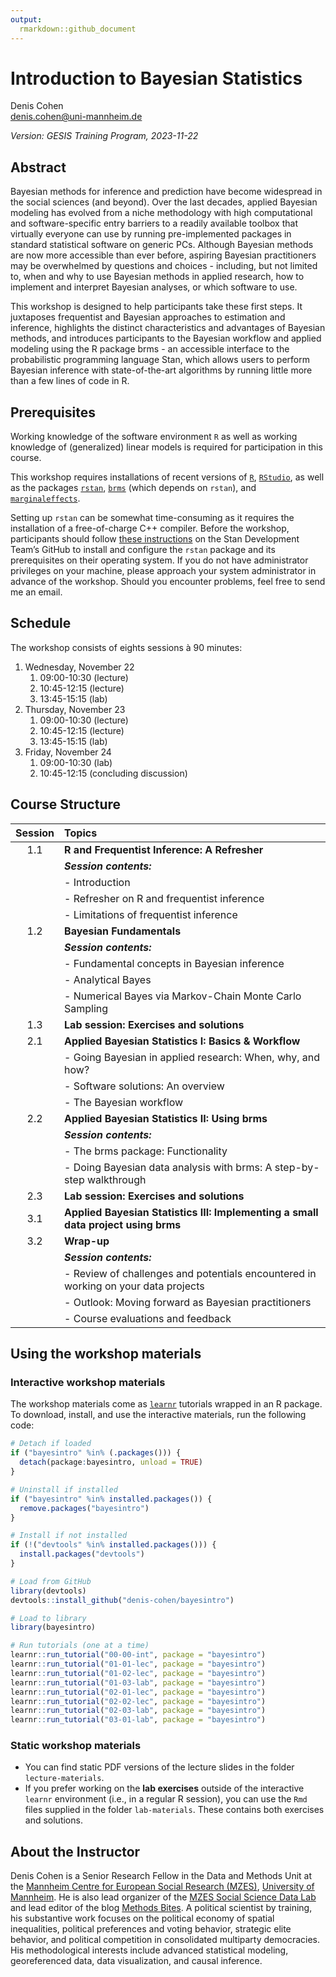 ```yaml
---
output:
  rmarkdown::github_document
---
```


Introduction to Bayesian Statistics
================
Denis Cohen  
<denis.cohen@uni-mannheim.de>

*Version: GESIS Training Program, 2023-11-22*

## Abstract

Bayesian methods for inference and prediction have become widespread in the social sciences (and beyond). Over the last decades, applied Bayesian modeling has evolved from a niche methodology with high computational and software-specific entry barriers to a readily available toolbox that virtually everyone can use by running pre-implemented packages in standard statistical software on generic PCs. Although Bayesian methods are now more accessible than ever before, aspiring Bayesian practitioners may be overwhelmed by questions and choices - including, but not limited to, when and why to use Bayesian methods in applied research, how to implement and interpret Bayesian analyses, or which software to use.
 
This workshop is designed to help participants take these first steps. It juxtaposes frequentist and Bayesian approaches to estimation and inference, highlights the distinct characteristics and advantages of Bayesian methods, and introduces participants to the Bayesian workflow and applied modeling using the R package brms - an accessible interface to the probabilistic programming language Stan, which allows users to perform Bayesian inference with state-of-the-art algorithms by running little more than a few lines of code in R.


## Prerequisites

Working knowledge of the software environment `R` as well as working
knowledge of (generalized) linear models is required for participation
in this course.

This workshop requires installations of recent versions of [`R`](https://cran.r-project.org/mirrors.html), [`RStudio`](https://rstudio.com/products/rstudio/download/#download), as well as the packages [`rstan`](https://cran.r-project.org/web/packages/rstan/index.html), [`brms`](https://cran.r-project.org/web/packages/brms/index.html) (which depends on `rstan`), and [`marginaleffects`](https://cran.r-project.org/web/packages/marginaleffects/index.html).

Setting up `rstan` can be somewhat time-consuming as it requires the installation of a free-of-charge C++ compiler. Before the workshop, participants should follow [these
instructions](https://github.com/stan-dev/rstan/wiki/RStan-Getting-Started) on the Stan Development Team's GitHub to install and configure the `rstan` package and its prerequisites on their operating system. If you do not have administrator privileges on your machine, please approach your system administrator in advance of the workshop. Should you encounter problems, feel free to send me an email.

## Schedule

The workshop consists of eights sessions à 90 minutes:

1. Wednesday, November 22
    1. 09:00-10:30 (lecture)
    2. 10:45-12:15 (lecture)
    3. 13:45-15:15 (lab)
1. Thursday, November 23
    1. 09:00-10:30 (lecture)
    2. 10:45-12:15 (lecture)
    3. 13:45-15:15 (lab)
1. Friday, November 24
    1. 09:00-10:30 (lab)
    2. 10:45-12:15 (concluding discussion)
    


## Course Structure

| Session | Topics                                                                                                      |
| :-----: | :---------------------------------------------------------------------------------------------------------- |
|    1.1  | **R and Frequentist Inference: A Refresher**                                                                 |
|         | ***Session contents:***                                                                                     |
|         | - Introduction                                                                                              |
|         | - Refresher on R and frequentist inference                                                                  |
|         | - Limitations of frequentist inference                                                                      |
|    1.2  | **Bayesian Fundamentals**                                                                                   |
|         | ***Session contents:***                                                                                     |
|         | - Fundamental concepts in Bayesian inference                                                                |
|         | - Analytical Bayes                                                                                          |
|         | - Numerical Bayes via Markov-Chain Monte Carlo Sampling                                                     |
|    1.3  | **Lab session: Exercises and solutions**                                                                    |
|    2.1  | **Applied Bayesian Statistics I: Basics & Workflow**                                                        |
|         | - Going Bayesian in applied research: When, why, and how?                                                   |
|         | - Software solutions: An overview                                                                           |
|         | - The Bayesian workflow                                                                                     |
|    2.2  | **Applied Bayesian Statistics II: Using brms**                                                              |
|         | ***Session contents:***                                                                                     |
|         | - The brms package: Functionality                                                                           |
|         | - Doing Bayesian data analysis with brms: A step-by-step walkthrough                                        |
|    2.3  | **Lab session: Exercises and solutions**                                                                    |
|    3.1  | **Applied Bayesian Statistics III: Implementing a small data project using brms**                           |    
|    3.2  | **Wrap-up**                                                                                                 |
|         | ***Session contents:***                                                                                     |
|         | - Review of challenges and potentials encountered in working on your data projects                          |
|         | - Outlook: Moving forward as Bayesian practitioners                                                         |
|         | - Course evaluations and feedback                                                                           |


## Using the workshop materials

### Interactive workshop materials

The workshop materials come as [`learnr`](https://rstudio.github.io/learnr/) tutorials wrapped in an R package. To download, install, and use the interactive materials, run the following code:

```r
# Detach if loaded
if ("bayesintro" %in% (.packages())) {
  detach(package:bayesintro, unload = TRUE)
}

# Uninstall if installed
if ("bayesintro" %in% installed.packages()) {
  remove.packages("bayesintro")
}

# Install if not installed
if (!("devtools" %in% installed.packages())) {
  install.packages("devtools")
}

# Load from GitHub
library(devtools)
devtools::install_github("denis-cohen/bayesintro")

# Load to library
library(bayesintro)

# Run tutorials (one at a time)
learnr::run_tutorial("00-00-int", package = "bayesintro")
learnr::run_tutorial("01-01-lec", package = "bayesintro")
learnr::run_tutorial("01-02-lec", package = "bayesintro")
learnr::run_tutorial("01-03-lab", package = "bayesintro")
learnr::run_tutorial("02-01-lec", package = "bayesintro")
learnr::run_tutorial("02-02-lec", package = "bayesintro")
learnr::run_tutorial("02-03-lab", package = "bayesintro")
learnr::run_tutorial("03-01-lab", package = "bayesintro")
```

### Static workshop materials

- You can find static PDF versions of the lecture slides in the folder `lecture-materials`.
- If you prefer working on the **lab exercises** outside of the interactive `learnr` environment (i.e., in a regular R session), you can use the `Rmd` files supplied in the folder `lab-materials`. These contains both exercises and solutions.

## About the Instructor

Denis Cohen is a Senior Research Fellow in the Data and Methods Unit at the [Mannheim Centre for European Social Research
(MZES)](https://www.mzes.uni-mannheim.de/), [University of
Mannheim](https://www.uni-mannheim.de/). He is also lead organizer of the [MZES
Social Science Data
Lab](https://www.mzes.uni-mannheim.de/socialsciencedatalab/page/events/) and lead editor of the blog [Methods
Bites](https://www.mzes.uni-mannheim.de/socialsciencedatalab/).
A political scientist by training, his substantive work focuses on the political economy of spatial inequalities, political preferences and voting behavior, strategic elite behavior, and political competition in consolidated multiparty democracies. His methodological interests include advanced statistical modeling, georeferenced data, data visualization, and causal inference.
